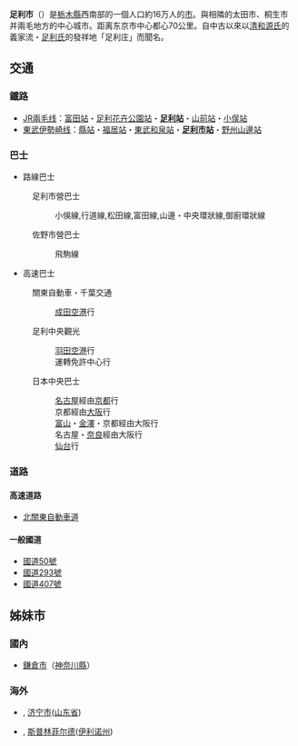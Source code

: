 {{infobox 日本的市
|自治體名 = 足利市
|日文原名 = 足利市
|平假名 = あしかがし
|羅馬字拼音 = Ashikaga-shi
|圖像 = BannajiHondo.JPG
|圖像說明 = [[鑁阿寺|鑁阿寺]]（[[關東八十八箇所|關東八十八箇所]]第16號）
|市旗 = Flag of Ashikaga, Tochigi.svg
|市章 = Emblem of Ashikaga, Tochigi.svg

|都道府縣 = 栃木縣
|編號 = 09202-9
|面積 = 177.82
|人口 = 158,117
|統計時間 = 2007年8月1日
|自治體 = [[佐野市|佐野市]]<br />[[群馬縣|群馬縣]]：<br />[[桐生市|桐生市]]、[[太田市|太田市]]、[[館林市|館林市]]、[[邑樂町|邑樂町]]
|樹 = [[楓|楓]]
|花 = [[杜鵑花|杜鵑花]]
|郵遞區號 = 326-8601
|所在地 = 足利市本城3丁目2145
|電話號碼 = 284-20-222
|外部連結 = http://www.city.ashikaga.tochigi.jp/
|地圖 = Ashikaga in Tochigi Prefecture Ja.svg

|註記 =
}}
'''足利市'''（{{jpn|j=足利市|hg=あしかがし|rm=Ashikaga shi|f=y}}）是[[栃木縣|栃木縣]]西南部的一個人口約16万人的[[市|市]]。與相隣的太田市、桐生市并兩毛地方的中心城市。距离东京市中心都心70公里。自中古以來以[[清和源氏|清和源氏]]的義家流・[[足利氏|足利氏]]的發祥地「足利庄」而聞名。

== 交通 ==
=== 鐵路 ===
* [[兩毛线|JR兩毛线]]：[[富田站|富田站]]・[[足利花卉公園站|足利花卉公園站]]・'''[[足利站|足利站]]'''・[[山前站|山前站]]・[[小俣站|小俣站]]
* [[東武伊勢崎線|東武伊勢崎线]]：[[縣站|縣站]]・[[福居站|福居站]]・[[東武和泉站|東武和泉站]]・'''[[足利市站|足利市站]]'''・[[野州山邊站|野州山邊站]]

=== 巴士 ===
* 路線巴士
:足利市營巴士
::小俁線,行道線,松田線,富田線,山邊・中央環狀線,御廚環狀線 
:佐野市營巴士
::飛駒線

* 高速巴士
:關東自動車・千葉交通
::[[成田国际机场|成田空港]]行
:足利中央觀光
::[[東京國際機場|羽田空港]]行
::運轉免許中心行
:日本中央巴士
::[[名古屋市|名古屋]]經由[[京都市|京都]]行 
::京都經由[[大阪市|大阪]]行 
::[[富山市|富山]]・[[金澤市|金澤]]・京都經由大阪行 
::名古屋・[[奈良市|奈良]]經由大阪行 
::[[仙台市|仙台]]行

=== 道路 ===
==== 高速道路 ====
* [[北關東自動車道|北關東自動車道]]

==== 一般國道 ====
* [[國道50號|國道50號]]
* [[國道293號|國道293號]]
* [[國道407號|國道407號]]

== 姊妹市 ==
=== 國內 ===
* [[鎌倉市|鎌倉市]]（[[神奈川縣|神奈川縣]]）

=== 海外 ===
* {{PRC}}, [[济宁市|济宁市]]([[山东省|山东省]])
* {{USA}}, [[斯普林菲尔德_(伊利诺州)|斯普林菲尔德]]([[伊利诺州|伊利诺州]])

{{栃木縣}}
{{Authority control}}
{{日本地理小作品}}